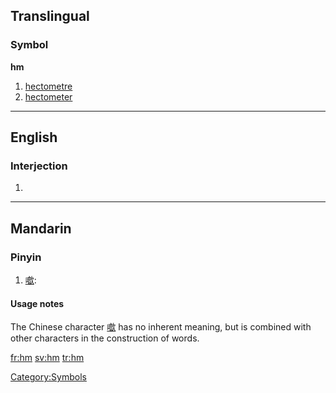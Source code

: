 {{see|HM|.hm}}
==Translingual==

===Symbol===
'''hm'''

# [[hectometre]]
# [[hectometer]]

[[Category:Symbols]]

----

==English==

===Interjection===
{{en-intj}}

# {{alternative form of|[[hmm]]}}

----

==Mandarin==

===Pinyin===
{{cmn-alt-pinyin|hm|hm0|hm5}}

# [[噷]]:

====Usage notes====
The Chinese character [[噷]] has no inherent meaning, but is combined with other characters in the construction of words.

[[fr:hm]]
[[sv:hm]]
[[tr:hm]]